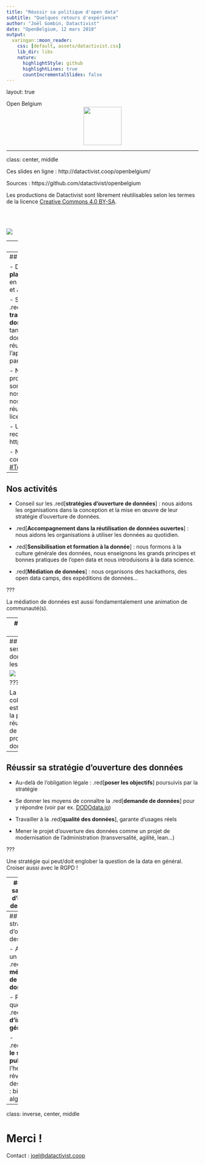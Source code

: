 ```yaml
---
title: "Réussir sa politique d'open data"
subtitle: "Quelques retours d'expérience"
author: "Joël Gombin, Datactivist"
date: "OpenBelgium, 12 mars 2018"
output:
  xaringan::moon_reader:
    css: [default, assets/datactivist.css]
    lib_dir: libs
    nature:
      highlightStyle: github
      highlightLines: true
      countIncrementalSlides: false
---
```


layout: true
  

<div class="my-footer"><span>Open Belgium</span> <center><div class=logo><img src='./img/fond_noir_monochrome.png' width='100px'></center></span></div> 

---

class: center, middle

Ces slides en ligne : http://datactivist.coop/openbelgium/

Sources : https://github.com/datactivist/openbelgium


Les productions de Datactivist sont librement réutilisables selon les termes de la licence [Creative Commons 4.0 BY-SA](https://creativecommons.org/licenses/by-sa/4.0/legalcode.fr).

<BR>
<BR>

![](./img/by-sa.svg)



---
## Qui sommes nous ?

<BR><BR><BR><BR>

[![](./img/logo.png)](https://datactivist.coop)

### We .red[open data], we make them .red[useful]

---
## Qui sommes nous ?

- Datactivist est un .red[**pure player de l’open data**] créé en 2016, par Samuel Goëta et Joël Gombin.

- Se positionnant sur .red[**toutes les étapes du travail d’ouverture des données**], Datactivist travaille tant avec les producteurs de données qu’avec les réutilisateurs et participe à l’appropriation des données par chacun.

- Nous appliquons nos propres .red[**valeurs**] : nous sommes une coopérative ; nos supports de formation et nos contenus sont librement réutilisables, publiés en licence Creative Commons.

- Une approche issue de la recherche : voir notamment https://datactivist.coop/these. 

- Nous animons la communauté [#TeamOpenData](https://teamopendata.org).

---
## Nos activités

- Conseil sur les .red[**stratégies d’ouverture de données**] : nous aidons les organisations dans la conception et la mise en œuvre de leur stratégie d’ouverture de données.


- .red[**Accompagnement dans la réutilisation de données ouvertes**] : nous aidons les organisations à utiliser les données au quotidien. 

- .red[**Sensibilisation et formation à la donnée**] : nous formons à la culture générale des données, nous enseignons les grands principes et bonnes pratiques de l'open data et nous introduisons à la data science. 

- .red[**Médiation de données**] : nous organisons des hackathons, des open data camps, des expéditions de données...

???

La médiation de données est aussi fondamentalement une animation de communauté(s). 

---
## Notre vision

### D'un open data de l'offre à un .red[open data de la demande]

Aujourd’hui, les administrations choisissent les données à ouvrir, elles décident du quand et du comment .red[**sans consulter les usagers**].

Les rares données ouvertes sont souvent décevantes : pas à jour, trop agrégées, mal documentées, mal formatées, parfois inutilisables. 

Il faut aujourd’hui passer à l’étape supérieure : .red[**un open data piloté par la demande**].

Mais c'est difficile : demande peu visible, pas de possibilité de soumettre la communication des données à l'expression d'une demande. Leviers : demandes d'ouverture, plateformes, animations (ex : hackathon), gouvernance partagée... 

---
## Ouvrir ses données : les étapes

![](./img/etapes.png)

???

La collectivité est toujours la première réutilisatrice de ses propres données

---
## Réussir sa stratégie d'ouverture des données 

- Au-delà de l'obligation légale : .red[**poser les objectifs**] poursuivis par la stratégie

- Se donner les moyens de connaître la .red[**demande de données**] pour y répondre (voir par ex. [DODOdata.io](https://dododata.io))

- Travailler à la .red[**qualité des données**], garante d'usages réels

- Mener le projet d'ouverture des données comme un projet de modernisation de l'administration (transversalité, agilité, lean...)

???

Une stratégie qui peut/doit englober la question de la data en général.
Croiser aussi avec le RGPD ! 

---
## Réussir sa stratégie d'ouverture des données 

- Une ouverture des données .red[**orientée vers l'utilisateur**] : pousser les données là où sont les usagers et non l'inverse. Enjeu essentiel de la .red[**découvrabilité**] des données

- Construire une .red[**offre de services**] pour son écosystème (public et privé)

- Distinguer ouverture de ses données, et infrastructures de partage des données en termes de gouvernance.

???

Le premier est le métier de l'acteur public, le deuxième l'est-il ? Quelle gouvernance des plateformes d'ouverture des données ?
Aller vers un Etat(collectivité)-plateforme
Tiers de confiance

---
## Réussir sa stratégie d'ouverture des données 

- Aller vers un .red[**service métropolitain de la donnée**]

- Poser la question des .red[**données d'intérêt général**]

- .red[**Réarmer le service public**] à l'heure de la révolution des données : big data, algorithmie... 

---
class: inverse, center, middle

# Merci !

Contact : [joel@datactivist.coop](mailto:joel@datactivist.coop)


